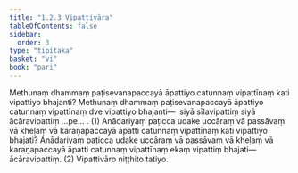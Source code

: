 ```yaml
---
title: "1.2.3 Vipattivāra"
tableOfContents: false
sidebar:
  order: 3
type: "tipitaka"
basket: "vi"
book: "pari"
---
```



<DynamicBreadcrumb />

<Division number="195" book="pari" e="ch" v="5" p="92">

<Paragraph number="643" book="pari">
Methunaṃ dhammaṃ paṭisevanapaccayā āpattiyo catunnaṃ vipattīnaṃ kati vipattiyo bhajanti? Methunaṃ dhammaṃ paṭisevanapaccayā āpattiyo catunnaṃ vipattīnaṃ dve vipattiyo bhajanti—  siyā sīlavipattiṃ siyā ācāravipattiṃ …pe… . (1)
</Paragraph>

<Paragraph number="644" book="pari">
Anādariyaṃ paṭicca udake uccāraṃ vā passāvaṃ vā kheḷaṃ vā karaṇapaccayā āpatti catunnaṃ vipattīnaṃ kati vipattiyo bhajati? Anādariyaṃ paṭicca udake uccāraṃ vā passāvaṃ vā kheḷaṃ vā karaṇapaccayā āpatti catunnaṃ vipattīnaṃ ekaṃ vipattiṃ bhajati—  ācāravipattiṃ. (2)

</Paragraph>
</Division>

<Paragraph number="645" type="center" book="pari">
Vipattivāro niṭṭhito tatiyo.
</Paragraph>